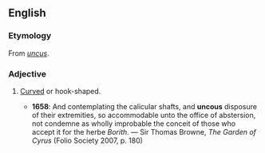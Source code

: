 ==English==

===Etymology===
From {{L.}} ''[[uncus]]''.

===Adjective===
{{en-adj}}

# {{rare}} [[curved|Curved]] or hook-shaped.
#*'''1658''': And contemplating the calicular shafts, and '''uncous''' disposure of their extremities, so accommodable unto the office of abstersion, not condemne as wholly improbable the conceit of those who accept it for the herbe ''Borith''. — Sir Thomas Browne, ''The Garden of Cyrus'' (Folio Society 2007, p. 180)